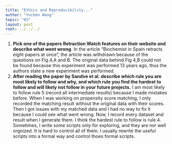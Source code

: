 ---
title: "Ethics and Reproducibility..."
author: "Yuchen Wang"
topic: "03"
layout: post
root: ../../../
---

1. **Pick one of the papers Retraction Watch features on their website and describe what went wrong**. 
In the article "Biochemist in Spain retracts eight papers at once", the article was withdrawn because of the questions on Fig.4,A and B. The original data behind Fig 4,B could not be found because this experiment was performed 13 years ago, thus the authors state a new experiment was performed.
2. **After reading the paper by Sandve et al. describe which rule you are most likely to follow and why, and which rule you find the hardest to follow and will likely not follow in your future projects.**
I am most likely to follow rule 5 (record all intermediate results) because I made mistakes before. When I was working on propensity score matching, I only recorded the matching result without the original data with their scores. Then I got issues with my matched data and I had no way to fix it because I could see what went wrong. Now, I record every dataset and result when I generate them.
I think the hardest rule to follow is rule 4. Sometimes, I write some scripts only for exploring, and they are nor well orgnized. It is hard to control all of them. I usually rewrite the useful scripts into a formal way and control thoes formal scripts. 
